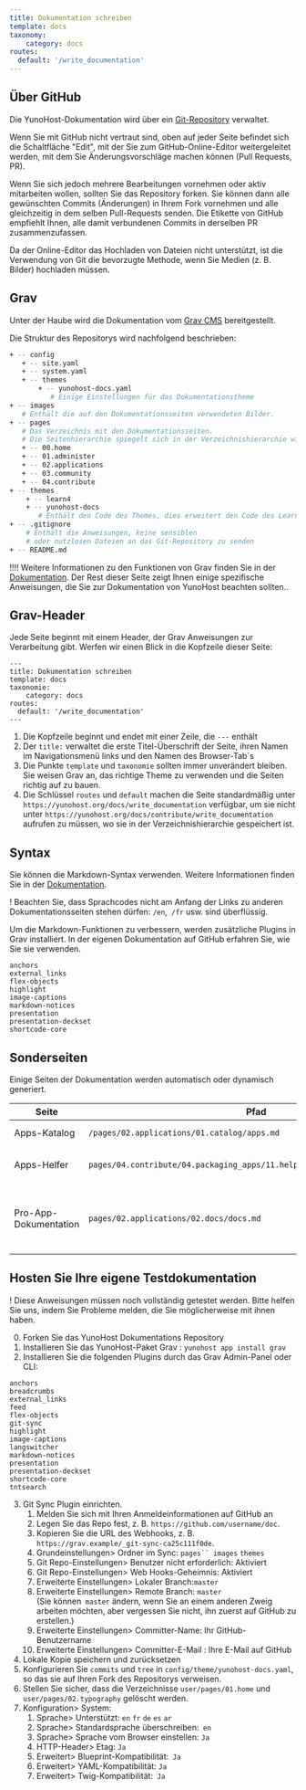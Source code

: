 ```yaml
---
title: Dokumentation schreiben
template: docs
taxonomy:
    category: docs
routes:
  default: '/write_documentation'
---
```


## Über GitHub

Die YunoHost-Dokumentation wird über ein [Git-Repository](https://github.com/YunoHost/doc) verwaltet.

Wenn Sie mit GitHub nicht vertraut sind, oben auf jeder Seite befindet sich die Schaltfläche "Edit", mit der Sie zum GitHub-Online-Editor weitergeleitet werden, mit dem Sie Änderungsvorschläge machen können (Pull Requests, PR).

Wenn Sie sich jedoch mehrere Bearbeitungen vornehmen oder aktiv mitarbeiten wollen, sollten Sie das Repository forken. Sie können dann alle gewünschten Commits (Änderungen) in Ihrem Fork vornehmen und alle gleichzeitig in dem selben Pull-Requests senden. Die Etikette von GitHub empfiehlt Ihnen, alle damit verbundenen Commits in derselben PR zusammenzufassen.

Da der Online-Editor das Hochladen von Dateien nicht unterstützt, ist die Verwendung von Git die bevorzugte Methode, wenn Sie Medien (z. B. Bilder) hochladen müssen.

## Grav

Unter der Haube wird die Dokumentation vom [Grav CMS](https://getgrav.org/?target=_blank) bereitgestellt.

Die Struktur des Repositorys wird nachfolgend beschrieben:

```bash
+ -- config
   + -- site.yaml
   + -- system.yaml 
   + -- themes 
       + -- yunohost-docs.yaml
          # Einige Einstellungen für das Dokumentationstheme
+ -- images
   # Enthält die auf den Dokumentationsseiten verwendeten Bilder. 
+ -- pages 
   # Das Verzeichnis mit den Dokumentationsseiten. 
   # Die Seitenhierarchie spiegelt sich in der Verzeichnishierarchie wider. 
   + -- 00.home 
   + -- 01.administer 
   + -- 02.applications 
   + -- 03.community 
   + -- 04.contribute 
+ -- themes 
    + -- learn4 
    + -- yunohost-docs 
       # Enthält den Code des Themes, dies erweitert den Code des Learn4-Themes 
+ -- .gitignore 
    # Enthält die Anweisungen, keine sensiblen 
    # oder nutzlosen Dateien an das Git-Repository zu senden 
+ -- README.md 
``` 

!!!! Weitere Informationen zu den Funktionen von Grav finden Sie in der [Dokumentation](https://learn.getgrav.org?target=_blank). Der Rest dieser Seite zeigt Ihnen einige spezifische Anweisungen, die Sie zur Dokumentation von YunoHost beachten sollten.. 

## Grav-Header 

Jede Seite beginnt mit einem Header, der Grav Anweisungen zur Verarbeitung gibt. Werfen wir einen Blick in die Kopfzeile dieser Seite: 

``` 
--- 
title: Dokumentation schreiben 
template: docs 
taxonomie: 
    category: docs 
routes: 
  default: '/write_documentation' 
--- 
``` 
1. Die Kopfzeile beginnt und endet mit einer Zeile, die `---` enthält
2. Der `title:` verwaltet die erste Titel-Überschrift der Seite, ihren Namen im Navigationsmenü links und den Namen des Browser-Tab`s
3. Die Punkte `template` und `taxonomie` sollten immer unverändert bleiben. Sie weisen Grav an, das richtige Theme zu verwenden und die Seiten richtig auf zu bauen. 
4. Die Schlüssel `routes` und `default` machen die Seite standardmäßig unter `https://yunohost.org/docs/write_documentation` verfügbar, um sie nicht unter `https://yunohost.org/docs/contribute/write_documentation` aufrufen zu müssen, wo sie in der Verzeichnishierarchie gespeichert ist. 

## Syntax 

Sie können die Markdown-Syntax verwenden. Weitere Informationen finden Sie in der [Dokumentation](/contribute/write_documentation/markdown_guide).

! Beachten Sie, dass Sprachcodes nicht am Anfang der Links zu anderen Dokumentationsseiten stehen dürfen: `/en`,` /fr` usw. sind überflüssig. 

Um die Markdown-Funktionen zu verbessern, werden zusätzliche Plugins in Grav installiert. In der eigenen Dokumentation auf GitHub erfahren Sie, wie Sie sie verwenden. 
```
anchors
external_links
flex-objects
highlight
image-captions
markdown-notices
presentation
presentation-deckset
shortcode-core
``` 

## Sonderseiten 

Einige Seiten der Dokumentation werden automatisch oder dynamisch generiert. 

| Seite | Pfad | Anmerkungen | 
| --------------- | ------- | ------- |
| Apps-Katalog | `/pages/02.applications/01.catalog/apps.md` | Ruft [app.json](https://github.com/YunoHost/apps/blob/master/apps.json?target=_blank) ab und verarbeitet sie | 
| Apps-Helfer | `pages/04.contribute/04.packaging_apps/11.helpers/package_apps_helpers.md` | Erstellt von diesem [Skript](https://github.com/YunoHost/yunohost/blob/dev/doc/generate_helper_doc.py?target=_blank) aus dieser [Vorlage](https://github.com/YunoHost/yunohost/blob/dev/doc/helper_doc_template.md?target=_blank) | 
| Pro-App-Dokumentation | `pages/02.applications/02.docs/docs.md` | Listet die Unterseiten im selben Verzeichnis auf, deren Header `taxonomy.category: docs, apps` enthält 

## Hosten Sie Ihre eigene Testdokumentation

! Diese Anweisungen müssen noch vollständig getestet werden. Bitte helfen Sie uns, indem Sie Probleme melden, die Sie möglicherweise mit ihnen haben. 

0. Forken Sie das YunoHost Dokumentations Repository 
1. Installieren Sie das YunoHost-Paket Grav : `yunohost app install grav` 
2. Installieren Sie die folgenden Plugins durch das Grav Admin-Panel oder CLI: 
``` 
anchors
breadcrumbs
external_links
feed
flex-objects
git-sync
highlight
image-captions
langswitcher
markdown-notices
presentation
presentation-deckset
shortcode-core
tntsearch 
``` 
3. Git Sync Plugin einrichten. 
   1. Melden Sie sich mit Ihren Anmeldeinformationen auf GitHub an
   2. Legen Sie das Repo fest, z. B. `https://github.com/username/doc`. 
   3. Kopieren Sie die URL des Webhooks, z. B. `https://grav.example/_git-sync-ca25c111f0de`. 
   4. Grundeinstellungen> Ordner im Sync: `pages`` images` `themes` 
   5. Git Repo-Einstellungen> Benutzer nicht erforderlich: Aktiviert 
   6. Git Repo-Einstellungen> Web Hooks-Geheimnis: Aktiviert 
   7. Erweiterte Einstellungen> Lokaler Branch:`master` 
   8. Erweiterte Einstellungen> Remote Branch: `master`  
      (Sie können` master` ändern, wenn Sie an einem anderen Zweig arbeiten möchten, aber vergessen Sie nicht, ihn zuerst auf GitHub zu erstellen.) 
   9. Erweiterte Einstellungen> Committer-Name: Ihr GitHub-Benutzername
   10. Erweiterte Einstellungen> Committer-E-Mail : Ihre E-Mail auf GitHub 
4. Lokale Kopie speichern und zurücksetzen
5. Konfigurieren Sie `commits` und `tree` in `config/theme/yunohost-docs.yaml`, so das sie auf Ihren Fork des Repositorys verweisen. 
6. Stellen Sie sicher, dass die Verzeichnisse `user/pages/01.home` und `user/pages/02.typography` gelöscht werden. 
7. Konfiguration> System: 
   1. Sprache> Unterstützt: `en` `fr` `de` `es` `ar` 
   2. Sprache> Standardsprache überschreiben:` en` 
   3. Sprache> Sprache vom Browser einstellen: `Ja` 
   4. HTTP-Header> Etag: `Ja` 
   5. Erweitert> Blueprint-Kompatibilität:` Ja` 
   6. Erweitert> YAML-Kompatibilität: `Ja` 
   7. Erweitert> Twig-Kompatibilität:` Ja`
